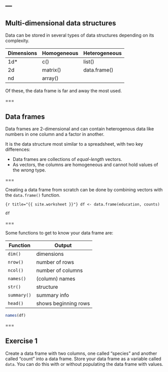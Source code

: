 ---
---

## Multi-dimensional data structures

Data can be stored in several types of data structures depending on its complexity. 

| Dimensions | Homogeneous | Heterogeneous |
|------------+-------------+---------------|
| 1d*        | c()         | list()        |
| 2d         | matrix()    | data.frame()  |
| nd         | array()     |               |

Of these, the data frame is far and away the most used.

===

## Data frames

Data frames are 2-dimensional and can contain heterogenous data like numbers in one column and a factor in another.

It is the data structure most similar to a spreadsheet, with two key differences:

- Data frames are collections of *equal-length* vectors.
- As vectors, the columns are homogeneous and cannot hold values of the *wrong* type.

===

Creating a data frame from scratch can be done by combining vectors with the `data.frame()` function.

```{r title="{{ site.worksheet }}"}
df <- data.frame(education, counts)
```

```r
df
```

===

Some functions to get to know your data frame are:

| Function    | Output               |
|-------------+----------------------|
| `dim()`     | dimensions           |
| `nrow()`    | number of rows       |
| `ncol()`    | number of columns    |
| `names()`   | (column) names       |
| `str()`     | structure            |
| `summary()` | summary info         |
| `head()`    | shows beginning rows |

```r
names(df)
```

===

## Exercise 1

Create a data frame with two columns, one called "species" and another called "count" into a data frame. Store your data frame as a variable called `data`. You can do this with or without populating the data frame with values.
